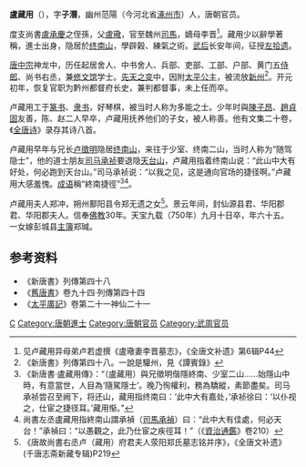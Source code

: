 '''盧藏用'''（{{bd|664年||713年|catIdx=L}}），字'''子潛'''，幽州范陽（今河北省[[涿州市|涿州市]]）人，唐朝官员。

度支尚書[[盧承慶|盧承慶]]之侄孫，父[[盧璥|盧璥]]，官至魏州[[司馬|司馬]]，嫡母李晋<ref>见卢藏用异母弟卢若虚撰《盧璥妻李晋墓志》，《全唐文补遗》第6辑P44</ref>。藏用少以辭學著稱，進士出身，隐居於[[终南山|终南山]]，學辟穀、練氣之術。[[武后|武后]]长安年间，征授[[左拾遗|左拾遗]]。

[[唐中宗|唐中宗]]神龙中，历任起居舍人、中书舍人、兵部、吏部、工部、户部、黄门五[[侍郎|侍郎]]、尚书右丞，兼[[修文馆|修文馆]]学士。[[先天之变|先天之变]]中，因附[[太平公主|太平公主]]，被流放[[新州|新州]]<ref>《新唐書》列傳第四十八。一說是驩州，見《譚賓錄》</ref>。开元初年，恢复官职为黔州都督府长史，兼判都督事，未上任而卒。

卢藏用工于[[篆书|篆书]]、[[隶书|隶书]]，好琴棋，被当时人称为多能之士。少年时與[[陳子昂|陳子昂]]、[[趙貞固|趙貞固]]友善，陈、赵二人早卒，卢藏用抚养他们的子女，被人称善。他有文集二十卷，《[[全唐诗|全唐诗]]》录存其诗八首。

卢藏用早年与兄长[[卢徵明|卢徵明]]隐居[[终南山|终南山]]，来往于少室、终南二山，当时人称为“随驾隐士”，他的道士朋友[[司马承祯|司马承祯]]要退隐[[天台山_(陕西)|天台山]]，卢藏用指着终南山说：“此山中大有好处，何必跑到天台山。”司马承祯说：“以我之见，这是通向官场的捷径啊。”卢藏用大感羞愧。[[成语|成语]]稱“終南捷徑”<ref>《新唐書·盧藏用傳》：“（盧藏用）與兄徵明偕隱終南、少室二山……始隱山中時，有意當世，人目為‘隨駕隱士’。晚乃徇權利，務為驕縱，素節盡矣。司马承祯尝召至阙下，将还山，藏用指终南曰：‘此中大有嘉处，’承祯徐曰：‘以仆视之，仕宦之捷径耳。’藏用惭。”</ref><ref>尚書左丞盧藏用指終南山謂承禎（[[司馬承禎|司馬承禎]]）曰：“此中大有佳處，何必天台！”承禎曰：“以愚觀之，此乃仕宦之疾徑耳！”（《[[資治通鑑|資治通鑑]]》卷210）</ref>。

卢藏用夫人郑冲，朔州鄯阳县令郑无遗之女<ref>《唐故尚書右丞卢（藏用）府君夫人荥阳郑氏墓志铭并序》，《全唐文补遗》(千唐志斋新藏专辑)P219</ref>。景云年间，封仙源县君、华阳郡君、华阳郡夫人。信奉[[佛教|佛教]]30年。天宝九载（750年）九月十日卒，年六十五。一女嫁彭城县[[主簿|主簿]]郑瑊。
{{wikisource author}}

== 参考资料 ==
{{reflist}}
* 《新唐書》列傳第四十八
* 《[[舊唐書|舊唐書]]》卷九十四‧列傳第四十四
* 《[[太平廣記|太平廣記]]》卷第二十一神仙二十一

{{Authority control}}

{{DEFAULTSORT:}}
[[Category:范阳卢氏|C]]
[[Category:唐朝進士|Category:唐朝進士]]
[[Category:唐朝官员|Category:唐朝官员]]
[[Category:武周官员|Category:武周官员]]